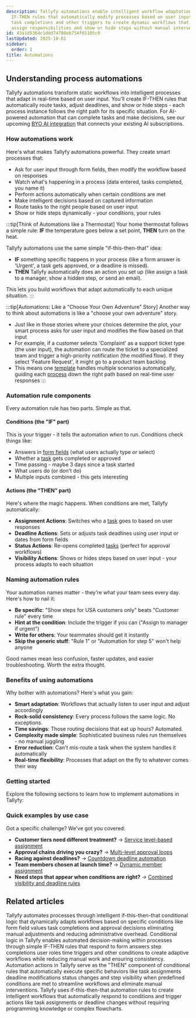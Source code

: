 ```yaml
---
description: Tallyfy automations enable intelligent workflow adaptation through conditional
  IF-THEN rules that automatically modify processes based on user input form responses
  task completions and other triggers to create dynamic workflows that route tasks
  assign responsibilities and show or hide steps without manual intervention.
id: 43a1d5364c1ddd74708eb754f65105c9
lastUpdated: 2025-10-01
sidebar:
  order: 1
title: Automations
---
```


## Understanding process automations

Tallyfy automations transform static workflows into intelligent processes that adapt in real-time based on user input. You'll create IF-THEN rules that automatically route tasks, adjust deadlines, and show or hide steps - each process instance follows the right path for its specific situation. For AI-powered automation that can complete tasks and make decisions, see our upcoming [BYO AI integration](/products/pro/integrations/byo-ai/) that connects your existing AI subscriptions.

### How automations work

Here's what makes Tallyfy automations powerful. They create smart processes that:
- Ask for user input through form fields, then modify the workflow based on responses
- Watch what's happening in a process (data entered, tasks completed, you name it)
- Perform actions automatically when certain conditions are met
- Make intelligent decisions based on captured information
- Route tasks to the right people based on user input
- Show or hide steps dynamically - your conditions, your rules

:::tip[Think of Automations like a Thermostat]
Your home thermostat follows a simple rule: **IF** the temperature goes below a set point, **THEN** turn on the heat.

Tallyfy automations use the same simple "if-this-then-that" idea:

- **IF** something specific happens in your process (like a form answer is 'Urgent', a task gets approved, or a deadline is missed).
- **THEN** Tallyfy automatically does an action you set up (like assign a task to a manager, show a hidden step, or send an email).

This lets you build workflows that adapt automatically to each unique situation.
:::

:::tip[Automations: Like a "Choose Your Own Adventure" Story]
Another way to think about automations is like a "choose your own adventure" story.

- Just like in those stories where your choices determine the plot, your smart process asks for user input and modifies the flow based on that input
- For example, if a customer selects 'Complaint' as a support ticket type (the user input), the automation can route the ticket to a specialized team and trigger a high-priority notification (the modified flow). If they select 'Feature Request', it might go to a product team backlog
- This means one [template](/products/pro/documenting/templates/) handles multiple scenarios automatically, guiding each [process](/products/pro/tracking-and-tasks/processes/) down the right path based on real-time user responses
:::

### Automation rule components

Every automation rule has two parts. Simple as that.

#### Conditions (the "IF" part)
This is your trigger - it tells the automation *when* to run. Conditions check things like:
- Answers in [form fields](/products/pro/tracking-and-tasks/tasks/what-are-form-fields-in-tallyfy/) (what users actually type or select)
- Whether a [task](/products/pro/tracking-and-tasks/tasks/) gets completed or approved
- Time passing - maybe 3 days since a task started
- What users do (or don't do)
- Multiple inputs combined - this gets interesting

#### Actions (the "THEN" part)
Here's where the magic happens. When conditions are met, Tallyfy automatically:
- **Assignment Actions**: Switches who a [task](/products/pro/tracking-and-tasks/tasks/) goes to based on user responses
- **Deadline Actions**: Sets or adjusts task deadlines using user input or dates from form fields
- **Status Actions**: Re-opens completed [tasks](/products/pro/tracking-and-tasks/tasks/) (perfect for approval workflows)
- **Visibility Actions**: Shows or hides steps based on user input - your process adapts to each situation

### Naming automation rules

Your automation names matter - they're what your team sees every day. Here's how to nail it:

- **Be specific**: "Show steps for USA customers only" beats "Customer rule" every time
- **Hint at the condition**: Include the trigger if you can ("Assign to manager if urgent")
- **Write for others**: Your teammates should get it instantly
- **Skip the generic stuff**: "Rule 1" or "Automation for step 5" won't help anyone

Good names mean less confusion, faster updates, and easier troubleshooting. Worth the extra thought.

### Benefits of using automations

Why bother with automations? Here's what you gain:

- **Smart adaptation**: Workflows that actually listen to user input and adjust accordingly
- **Rock-solid consistency**: Every process follows the same logic. No exceptions.
- **Time savings**: Those routing decisions that eat up hours? Automated.
- **Complexity made simple**: Sophisticated business rules run themselves - no manual juggling
- **Error reduction**: Can't mis-route a task when the system handles it automatically
- **Real-time flexibility**: Processes that adapt on the fly to whatever comes their way

### Getting started

Explore the following sections to learn how to implement automations in Tallyfy:


<PageTree />

### Quick examples by use case

Got a specific challenge? We've got you covered:

- **Customer tiers need different treatment?** → [Service level-based assignment](/products/pro/documenting/templates/automations/examples/service-level-assignment/)
- **Approval chains driving you crazy?** → [Multi-level approval loops](/products/pro/documenting/templates/automations/examples/multi-level-approval-loops/)
- **Racing against deadlines?** → [Countdown deadline automation](/products/pro/documenting/templates/automations/examples/countdown-deadline-automation/)
- **Team members chosen at launch time?** → [Dynamic member assignment](/products/pro/documenting/templates/automations/examples/dynamic-member-assignment-from-kickoff/)
- **Need steps that appear when conditions are right?** → [Combined visibility and deadline rules](/products/pro/documenting/templates/automations/examples/combined-visibility-deadline-rules/)


## Related articles
<CardGrid>
<LinkTitleCard header="<b>Tutorials > Create an automation</b>" href="/products/pro/tutorials/how-can-tallyfy-automate-and-streamline-my-processes/" > Tallyfy automates processes through intelligent if-this-then-that conditional logic that dynamically adapts workflows based on specific conditions like form field values task completions and approval decisions eliminating manual adjustments and reducing administrative overhead. </LinkTitleCard>
<LinkTitleCard header="<b>Automations > Conditionals</b>" href="/products/pro/documenting/templates/automations/conditionals/" > Conditional logic in Tallyfy enables automated decision-making within processes through simple IF-THEN rules that respond to form answers step completions user roles time triggers and other conditions to create adaptive workflows while reducing manual work and ensuring consistency. </LinkTitleCard>
<LinkTitleCard header="<b>Automations > Actions</b>" href="/products/pro/documenting/templates/automations/actions/" > Automation actions in Tallyfy serve as the "THEN" component of conditional rules that automatically execute specific behaviors like task assignments deadline modifications status changes and step visibility when predefined conditions are met to streamline workflows and eliminate manual interventions. </LinkTitleCard>
<LinkTitleCard header="<b>Features > If-this-then-that</b>" href="/products/pro/tutorials/features/if-this-then-that/" > Tallyfy uses if-this-then-that automation rules to create intelligent workflows that automatically respond to conditions and trigger actions like task assignments or deadline changes without requiring programming knowledge or complex flowcharts. </LinkTitleCard>
</CardGrid>